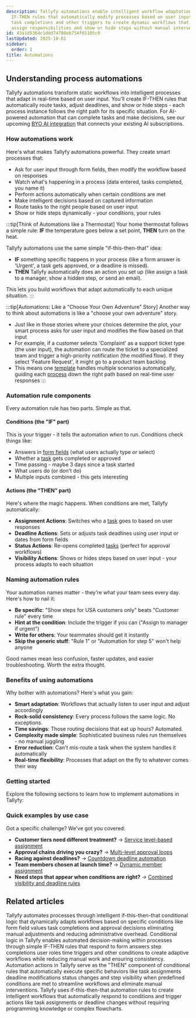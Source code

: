 ```yaml
---
description: Tallyfy automations enable intelligent workflow adaptation through conditional
  IF-THEN rules that automatically modify processes based on user input form responses
  task completions and other triggers to create dynamic workflows that route tasks
  assign responsibilities and show or hide steps without manual intervention.
id: 43a1d5364c1ddd74708eb754f65105c9
lastUpdated: 2025-10-01
sidebar:
  order: 1
title: Automations
---
```


## Understanding process automations

Tallyfy automations transform static workflows into intelligent processes that adapt in real-time based on user input. You'll create IF-THEN rules that automatically route tasks, adjust deadlines, and show or hide steps - each process instance follows the right path for its specific situation. For AI-powered automation that can complete tasks and make decisions, see our upcoming [BYO AI integration](/products/pro/integrations/byo-ai/) that connects your existing AI subscriptions.

### How automations work

Here's what makes Tallyfy automations powerful. They create smart processes that:
- Ask for user input through form fields, then modify the workflow based on responses
- Watch what's happening in a process (data entered, tasks completed, you name it)
- Perform actions automatically when certain conditions are met
- Make intelligent decisions based on captured information
- Route tasks to the right people based on user input
- Show or hide steps dynamically - your conditions, your rules

:::tip[Think of Automations like a Thermostat]
Your home thermostat follows a simple rule: **IF** the temperature goes below a set point, **THEN** turn on the heat.

Tallyfy automations use the same simple "if-this-then-that" idea:

- **IF** something specific happens in your process (like a form answer is 'Urgent', a task gets approved, or a deadline is missed).
- **THEN** Tallyfy automatically does an action you set up (like assign a task to a manager, show a hidden step, or send an email).

This lets you build workflows that adapt automatically to each unique situation.
:::

:::tip[Automations: Like a "Choose Your Own Adventure" Story]
Another way to think about automations is like a "choose your own adventure" story.

- Just like in those stories where your choices determine the plot, your smart process asks for user input and modifies the flow based on that input
- For example, if a customer selects 'Complaint' as a support ticket type (the user input), the automation can route the ticket to a specialized team and trigger a high-priority notification (the modified flow). If they select 'Feature Request', it might go to a product team backlog
- This means one [template](/products/pro/documenting/templates/) handles multiple scenarios automatically, guiding each [process](/products/pro/tracking-and-tasks/processes/) down the right path based on real-time user responses
:::

### Automation rule components

Every automation rule has two parts. Simple as that.

#### Conditions (the "IF" part)
This is your trigger - it tells the automation *when* to run. Conditions check things like:
- Answers in [form fields](/products/pro/tracking-and-tasks/tasks/what-are-form-fields-in-tallyfy/) (what users actually type or select)
- Whether a [task](/products/pro/tracking-and-tasks/tasks/) gets completed or approved
- Time passing - maybe 3 days since a task started
- What users do (or don't do)
- Multiple inputs combined - this gets interesting

#### Actions (the "THEN" part)
Here's where the magic happens. When conditions are met, Tallyfy automatically:
- **Assignment Actions**: Switches who a [task](/products/pro/tracking-and-tasks/tasks/) goes to based on user responses
- **Deadline Actions**: Sets or adjusts task deadlines using user input or dates from form fields
- **Status Actions**: Re-opens completed [tasks](/products/pro/tracking-and-tasks/tasks/) (perfect for approval workflows)
- **Visibility Actions**: Shows or hides steps based on user input - your process adapts to each situation

### Naming automation rules

Your automation names matter - they're what your team sees every day. Here's how to nail it:

- **Be specific**: "Show steps for USA customers only" beats "Customer rule" every time
- **Hint at the condition**: Include the trigger if you can ("Assign to manager if urgent")
- **Write for others**: Your teammates should get it instantly
- **Skip the generic stuff**: "Rule 1" or "Automation for step 5" won't help anyone

Good names mean less confusion, faster updates, and easier troubleshooting. Worth the extra thought.

### Benefits of using automations

Why bother with automations? Here's what you gain:

- **Smart adaptation**: Workflows that actually listen to user input and adjust accordingly
- **Rock-solid consistency**: Every process follows the same logic. No exceptions.
- **Time savings**: Those routing decisions that eat up hours? Automated.
- **Complexity made simple**: Sophisticated business rules run themselves - no manual juggling
- **Error reduction**: Can't mis-route a task when the system handles it automatically
- **Real-time flexibility**: Processes that adapt on the fly to whatever comes their way

### Getting started

Explore the following sections to learn how to implement automations in Tallyfy:


<PageTree />

### Quick examples by use case

Got a specific challenge? We've got you covered:

- **Customer tiers need different treatment?** → [Service level-based assignment](/products/pro/documenting/templates/automations/examples/service-level-assignment/)
- **Approval chains driving you crazy?** → [Multi-level approval loops](/products/pro/documenting/templates/automations/examples/multi-level-approval-loops/)
- **Racing against deadlines?** → [Countdown deadline automation](/products/pro/documenting/templates/automations/examples/countdown-deadline-automation/)
- **Team members chosen at launch time?** → [Dynamic member assignment](/products/pro/documenting/templates/automations/examples/dynamic-member-assignment-from-kickoff/)
- **Need steps that appear when conditions are right?** → [Combined visibility and deadline rules](/products/pro/documenting/templates/automations/examples/combined-visibility-deadline-rules/)


## Related articles
<CardGrid>
<LinkTitleCard header="<b>Tutorials > Create an automation</b>" href="/products/pro/tutorials/how-can-tallyfy-automate-and-streamline-my-processes/" > Tallyfy automates processes through intelligent if-this-then-that conditional logic that dynamically adapts workflows based on specific conditions like form field values task completions and approval decisions eliminating manual adjustments and reducing administrative overhead. </LinkTitleCard>
<LinkTitleCard header="<b>Automations > Conditionals</b>" href="/products/pro/documenting/templates/automations/conditionals/" > Conditional logic in Tallyfy enables automated decision-making within processes through simple IF-THEN rules that respond to form answers step completions user roles time triggers and other conditions to create adaptive workflows while reducing manual work and ensuring consistency. </LinkTitleCard>
<LinkTitleCard header="<b>Automations > Actions</b>" href="/products/pro/documenting/templates/automations/actions/" > Automation actions in Tallyfy serve as the "THEN" component of conditional rules that automatically execute specific behaviors like task assignments deadline modifications status changes and step visibility when predefined conditions are met to streamline workflows and eliminate manual interventions. </LinkTitleCard>
<LinkTitleCard header="<b>Features > If-this-then-that</b>" href="/products/pro/tutorials/features/if-this-then-that/" > Tallyfy uses if-this-then-that automation rules to create intelligent workflows that automatically respond to conditions and trigger actions like task assignments or deadline changes without requiring programming knowledge or complex flowcharts. </LinkTitleCard>
</CardGrid>